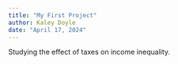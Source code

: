 ```yaml
---
title: "My First Project"
author: Kaley Doyle
date: "April 17, 2024"
---
```


Studying the effect of taxes on income inequality. 